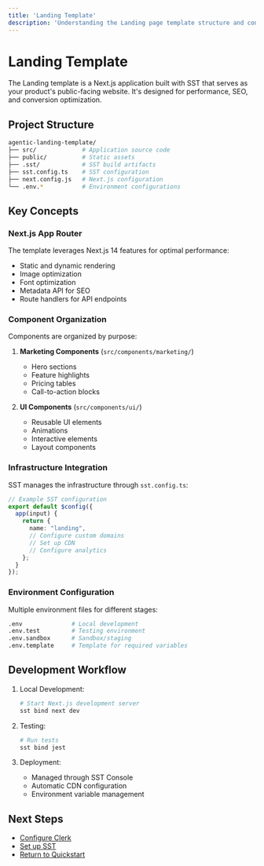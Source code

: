 ```yaml
---
title: 'Landing Template'
description: 'Understanding the Landing page template structure and concepts'
---
```


# Landing Template

The Landing template is a Next.js application built with SST that serves as your product's public-facing website. It's designed for performance, SEO, and conversion optimization.

## Project Structure

```bash
agentic-landing-template/
├── src/             # Application source code
├── public/          # Static assets
├── .sst/            # SST build artifacts
├── sst.config.ts    # SST configuration
├── next.config.js   # Next.js configuration
└── .env.*           # Environment configurations
```

## Key Concepts

### Next.js App Router

The template leverages Next.js 14 features for optimal performance:
- Static and dynamic rendering
- Image optimization
- Font optimization
- Metadata API for SEO
- Route handlers for API endpoints

### Component Organization

Components are organized by purpose:

1. **Marketing Components** (`src/components/marketing/`)
   - Hero sections
   - Feature highlights
   - Pricing tables
   - Call-to-action blocks

2. **UI Components** (`src/components/ui/`)
   - Reusable UI elements
   - Animations
   - Interactive elements
   - Layout components

### Infrastructure Integration

SST manages the infrastructure through `sst.config.ts`:

```typescript
// Example SST configuration
export default $config({
  app(input) {
    return {
      name: "landing",
      // Configure custom domains
      // Set up CDN
      // Configure analytics
    };
  }
});
```

### Environment Configuration

Multiple environment files for different stages:

```bash
.env              # Local development
.env.test         # Testing environment
.env.sandbox      # Sandbox/staging
.env.template     # Template for required variables
```

## Development Workflow

1. Local Development:
   ```bash
   # Start Next.js development server
   sst bind next dev
   ```

2. Testing:
   ```bash
   # Run tests
   sst bind jest
   ```

3. Deployment:
   - Managed through SST Console
   - Automatic CDN configuration
   - Environment variable management

## Next Steps

- [Configure Clerk](/essentials/configuration/clerk)
- [Set up SST](/essentials/configuration/sst)
- [Return to Quickstart](/quickstart) 